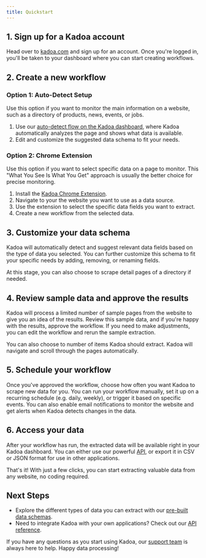 ```yaml
---
title: Quickstart
---
```


## 1. Sign up for a Kadoa account

Head over to [kadoa.com](https://kadoa.com) and sign up for an account. Once you're logged in, you'll be taken to your dashboard where you can start creating workflows.

## 2. Create a new workflow

### Option 1: Auto-Detect Setup

<Note>Use this option if you want to monitor the main information on a website, such as a directory of products, news, events, or jobs.</Note>

1. Use our [auto-detect flow on the Kadoa dashboard](https://kadoa.com/add), where Kadoa automatically analyzes the page and shows what data is available.
2. Edit and customize the suggested data schema to fit your needs.


### Option 2: Chrome Extension

<Note>Use this option if you want to select specific data on a page to monitor. This "What You See Is What You Get" approach is usually the better choice for precise monitoring.</Note>

1. Install the [Kadoa Chrome Extension](https://kadoa.com/chrome-extension).
2. Navigate to your the website you want to use as a data source.
3. Use the extension to select the specific data fields you want to extract.
4. Create a new workflow from the selected data.


## 3. Customize your data schema

Kadoa will automatically detect and suggest relevant data fields based on the type of data you selected. You can further customize this schema to fit your specific needs by adding, removing, or renaming fields.

At this stage, you can also choose to scrape detail pages of a directory if needed.


## 4. Review sample data and approve the results

Kadoa will process a limited number of sample pages from the website to give you an idea of the results.
Review this sample data, and if you're happy with the results, approve the workflow. If you need to make adjustments, you can edit the workflow and rerun the sample extraction.

You can also choose to number of items Kadoa should extract. Kadoa will navigate and scroll through the pages automatically.

## 5. Schedule your workflow

Once you've approved the workflow, choose how often you want Kadoa to scrape new data for you.
You can run your workflow manually, set it up on a recurring schedule (e.g. daily, weekly), or trigger it based on specific events.
You can also enable email notifications to monitor the website and get alerts when Kadoa detects changes in the data.

## 6. Access your data

After your workflow has run, the extracted data will be available right in your Kadoa dashboard. You can either use our powerful [API](/api-reference), or export it in CSV or JSON format for use in other applications.

That's it! With just a few clicks, you can start extracting valuable data from any website, no coding required.

## Next Steps

- Explore the different types of data you can extract with our [pre-built data schemas](/data-schemas).
- Need to integrate Kadoa with your own applications? Check out our [API reference](/api-reference).

If you have any questions as you start using Kadoa, our [support team](mailto:support@kadoa.com) is always here to help. Happy data processing!